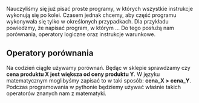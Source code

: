 Nauczyliśmy się już pisać proste programy, w których wszystkie instrukcje wykonują się po kolei. Czasem jednak chcemy, aby część programu wykonywała się tylko w określonych przypadkach. Dla przykładu powiedzmy, że napisać program, w którym ... 
Do tego posłużą nam porównania, operatory logiczne oraz instrukcje warunkowe.

## Operatory porównania
Na codzień ciągle używamy porównań. Będąc w sklepie sprawdzamy czy **cena produktu X jest większa od ceny produktu Y**.  W języku matematycznym moglibyśmy zapisać to w taki sposób: **cena_X > cena_Y**. Podczas programowania w pythonie będziemy używać właśnie takich operatorów znanych nam z matematyki. 

